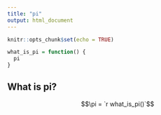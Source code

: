 ```yaml
---
title: "pi"
output: html_document
---
```


```r
knitr::opts_chunk$set(echo = TRUE)
```
```r
what_is_pi = function() {
  pi
}
```

## What is pi?

$$\pi = `r what_is_pi()`$$

